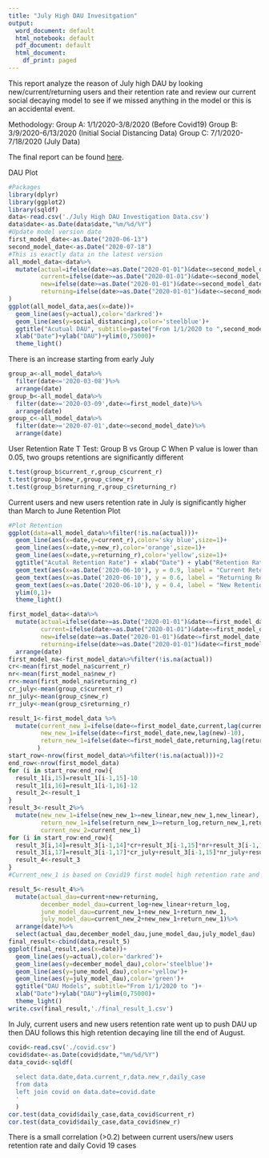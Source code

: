 ```yaml
---
title: "July High DAU Invesitgation"
output:
  word_document: default
  html_notebook: default
  pdf_document: default
  html_document:
    df_print: paged
---
```


This report analyze the reason of July high DAU by looking new/current/returning users and their retention rate and review our current social decaying model to see if we missed anything in the model or this is an accidental event.

Methodology:
Group A: 1/1/2020-3/8/2020 (Before Covid19)
Group B: 3/9/2020-6/13/2020 (Initial Social Distancing Data)
Group C: 7/1/2020-7/18/2020 (July Data)

The final report can be found [here](https://confluenator.kingsisle.com:8443/display/WIZ/Investigation+of+July+2020+High+User+Volume).

DAU Plot
```r
#Packages
library(dplyr)
library(ggplot2)
library(sqldf)
data<-read.csv('./July High DAU Investigation Data.csv')
data$date<-as.Date(data$date,"%m/%d/%Y")
#Update model version date
first_model_date<-as.Date("2020-06-13")
second_model_date<-as.Date("2020-07-18")
#This is exactly data in the latest version
all_model_data<-data%>%
  mutate(actual=ifelse(date>=as.Date("2020-01-01")&date<=second_model_date,actual,NA),
         current=ifelse(date>=as.Date("2020-01-01")&date<=second_model_date,current,NA),
         new=ifelse(date>=as.Date("2020-01-01")&date<=second_model_date,new,NA),
         returning=ifelse(date>=as.Date("2020-01-01")&date<=second_model_date,returning,NA)
)
ggplot(all_model_data,aes(x=date))+
  geom_line(aes(y=actual),color='darkred')+
  geom_line(aes(y=social_distancing),color='steelblue')+
  ggtitle("Acutual DAU", subtitle=paste("From 1/1/2020 to ",second_model_date,sep=''))+
  xlab("Date")+ylab("DAU")+ylim(0,75000)+
  theme_light()
```

There is an increase starting from early July

```r
group_a<-all_model_data%>%
  filter(date<='2020-03-08')%>%
  arrange(date)
group_b<-all_model_data%>%
  filter(date>='2020-03-09',date<=first_model_date)%>%
  arrange(date)
group_c<-all_model_data%>%
  filter(date>='2020-07-01',date<=second_model_date)%>%
  arrange(date)
```
User Retention Rate T Test: Group B vs Group C
When P value is lower than 0.05, two groups retentions are significantly different
```r
t.test(group_b$current_r,group_c$current_r)
t.test(group_b$new_r,group_c$new_r)
t.test(group_b$returning_r,group_c$returning_r)
```
Current users and new users retention rate in July is significantly higher than March to June
Retention Plot
```r
#Plot Retention
ggplot(data=all_model_data%>%filter(!is.na(actual)))+
  geom_line(aes(x=date,y=current_r),color='sky blue',size=1)+
  geom_line(aes(x=date,y=new_r),color='orange',size=1)+
  geom_line(aes(x=date,y=returning_r),color='yellow',size=1)+
  ggtitle("Acutal Retention Rate") + xlab("Date") + ylab("Retention Rate")+
  geom_text(aes(x=as.Date('2020-06-10'), y = 0.9, label = "Current Retention"))+
  geom_text(aes(x=as.Date('2020-06-10'), y = 0.6, label = "Returning Retention"))+
  geom_text(aes(x=as.Date('2020-06-10'), y = 0.4, label = "New Retention"))+
  ylim(0,1)+
  theme_light()
```
```r
first_model_data<-data%>%
  mutate(actual=ifelse(date>=as.Date("2020-01-01")&date<=first_model_date,actual,NA),
         current=ifelse(date>=as.Date("2020-01-01")&date<=first_model_date,current,NA),
         new=ifelse(date>=as.Date("2020-01-01")&date<=first_model_date,new,NA),
         returning=ifelse(date>=as.Date("2020-01-01")&date<=first_model_date,returning,NA))%>%
  arrange(date)
first_model_na<-first_model_data%>%filter(!is.na(actual))
cr<-mean(first_model_na$current_r)
nr<-mean(first_model_na$new_r)
rr<-mean(first_model_na$returning_r)
cr_july<-mean(group_c$current_r)
nr_july<-mean(group_c$new_r)
rr_july<-mean(group_c$returning_r)
```
```r
result_1<-first_model_data %>%
  mutate(current_new_1=ifelse(date<=first_model_date,current,lag(current)*cr+lag(new)*nr+lag(returning)*rr),
         new_new_1=ifelse(date<=first_model_date,new,lag(new)-10),
         return_new_1=ifelse(date<=first_model_date,returning,lag(returning)-12)
        )
start_row<-nrow(first_model_data%>%filter(!is.na(actual)))+2
end_row<-nrow(first_model_data)
for (i in start_row:end_row){
  result_1[i,15]=result_1[i-1,15]-10
  result_1[i,16]=result_1[i-1,16]-12
  result_2<-result_1
}
result_3<-result_2%>%
  mutate(new_new_1=ifelse(new_new_1>=new_linear,new_new_1,new_linear),
         return_new_1=ifelse(return_new_1>=return_log,return_new_1,return_log),
         current_new_2=current_new_1)
for (i in start_row:end_row){
  result_3[i,14]=result_3[i-1,14]*cr+result_3[i-1,15]*nr+result_3[i-1,16]*rr
  result_3[i,17]=result_3[i-1,17]*cr_july+result_3[i-1,15]*nr_july+result_3[i-1,16]*rr_july
  result_4<-result_3
}
#Current_new_1 is based on Covid19 first model high retention rate and Current_new_2 is based on July high retention rate
```
```r
result_5<-result_4%>%
  mutate(actual_dau=current+new+returning,
         december_model_dau=current_log+new_linear+return_log,
         june_model_dau=current_new_1+new_new_1+return_new_1,
         july_model_dau=current_new_2+new_new_1+return_new_1)%>%
  arrange(date)%>%
  select(actual_dau,december_model_dau,june_model_dau,july_model_dau)
final_result<-cbind(data,result_5)
ggplot(final_result,aes(x=date))+
  geom_line(aes(y=actual),color='darkred')+
  geom_line(aes(y=december_model_dau),color='steelblue')+
  geom_line(aes(y=june_model_dau),color='yellow')+
  geom_line(aes(y=july_model_dau),color='green')+
  ggtitle("DAU Models", subtitle="From 1/1/2020 to ")+
  xlab("Date")+ylab("DAU")+ylim(0,75000)+
  theme_light()
write.csv(final_result,'./final_result_1.csv')
```
In July, current users and new users retention rate went up to push DAU up then DAU follows this high retention decaying line till the end of August.
```r
covid<-read.csv('./covid.csv')
covid$date<-as.Date(covid$date,"%m/%d/%Y")
data_covid<-sqldf(
  '
  select data.date,data.current_r,data.new_r,daily_case
  from data
  left join covid on data.date=covid.date
  '
  )
cor.test(data_covid$daily_case,data_covid$current_r)
cor.test(data_covid$daily_case,data_covid$new_r)
```
There is a small correlation (>0.2) between current users/new users retention rate and daily Covid 19 cases